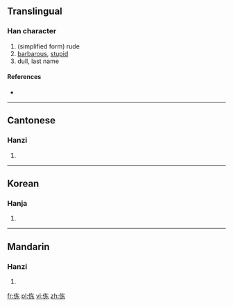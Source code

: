 ==Translingual==

===Han character===
{{Han char|rn=9|rad=人|as=05|sn=7|four=|canj=人大木 (OKD)}}

# (simplified form) rude
# [[barbarous]], [[stupid]]
# dull, last name

====References====
* {{Han ref|kx=0100.021|uh=3448|ud=13384}}

----

==Cantonese==

===Hanzi===
{{yue-hanzi|jyut=[[dung1]]|y=dung1}}

# {{defn|lang=yue|sort=人05}}

----

==Korean==

===Hanja===
{{ko-hanja|hangeul=동|rv=dong|mr=tong|y=tong|eumhun=어리석다|ehrv=eoriseokda|ehmr=ŏrisŏkta|ehy=elisekta}}

# {{defn|lang=ko|sort=人05}}

----

==Mandarin==

===Hanzi===
{{cmn-hanzi|pin=[[dòng]] ([[dong4]])|wg=tung<sup>4</sup>}}

# {{defn|lang=cmn|sort=人05}}

[[fr:㑈]]
[[pl:㑈]]
[[vi:㑈]]
[[zh:㑈]]